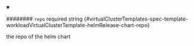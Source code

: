 
<details className="config-field" data-expandable="false" open>
<summary>

######## `repo` <span className="config-field-required" data-required="false">required</span> <span className="config-field-type">string</span> <span className="config-field-default"></span> <span className="config-field-enum"></span> {#virtualClusterTemplates-spec-template-workloadVirtualClusterTemplate-helmRelease-chart-repo}

the repo of the helm chart

</summary>



</details>
